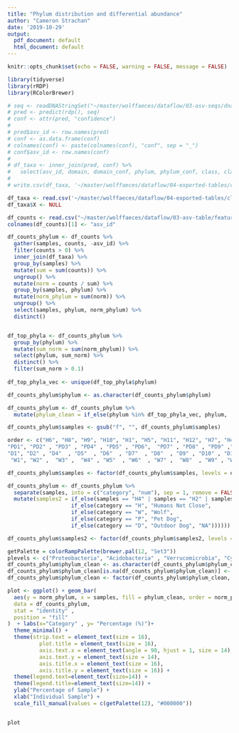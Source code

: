 ```yaml
---
title: "Phylum distribution and differential abundance"
author: "Cameron Strachan"
date: '2019-10-29'
output:
  pdf_document: default
  html_document: default
---
```


```r
knitr::opts_chunk$set(echo = FALSE, warning = FALSE, message = FALSE)
```

```r
library(tidyverse)
library(rRDP)
library(RColorBrewer)
```

```r
# seq <- readDNAStringSet("~/master/wolffaeces/dataflow/03-asv-seqs/dna-sequences-decontam.fasta")
# pred <- predict(rdp(), seq)
# conf <- attr(pred, "confidence")
# 
# pred$asv_id <- row.names(pred)
# conf <- as.data.frame(conf)
# colnames(conf) <- paste(colnames(conf), "conf", sep = "_")
# conf$asv_id <- row.names(conf)
# 
# df_taxa <- inner_join(pred, conf) %>%
#   select(asv_id, domain, domain_conf, phylum, phylum_conf, class, class_conf, order, order_conf, family, family_conf, genus, genus_conf)
# 
# write.csv(df_taxa, '~/master/wolffaeces/dataflow/04-exported-tables/classification.csv')
```

```r
df_taxa <- read.csv('~/master/wolffaeces/dataflow/04-exported-tables/classification.csv')
df_taxa$X <- NULL

df_counts <- read.csv("~/master/wolffaeces/dataflow/03-asv-table/feature-table-decontam.txt", sep = '\t', skip = 1)
colnames(df_counts)[1] <- "asv_id"

df_counts_phylum <- df_counts %>%
  gather(samples, counts, -asv_id) %>%
  filter(counts > 0) %>%
  inner_join(df_taxa) %>%
  group_by(samples) %>%
  mutate(sum = sum(counts)) %>%
  ungroup() %>%
  mutate(norm = counts / sum) %>%
  group_by(samples, phylum) %>% 
  mutate(norm_phylum = sum(norm)) %>%
  ungroup() %>%
  select(samples, phylum, norm_phylum) %>%
  distinct() 


df_top_phyla <- df_counts_phylum %>%
  group_by(phylum) %>%
  mutate(sum_norm = sum(norm_phylum)) %>%
  select(phylum, sum_norm) %>%
  distinct() %>%
  filter(sum_norm > 0.1) 
  
df_top_phyla_vec <- unique(df_top_phyla$phylum)

df_counts_phylum$phylum <- as.character(df_counts_phylum$phylum)

df_counts_phylum <- df_counts_phylum %>%
  mutate(phylum_clean = if_else(phylum %in% df_top_phyla_vec, phylum, 'Other'))

df_counts_phylum$samples <- gsub("f", "", df_counts_phylum$samples)

order <- c("H6", "H8", "H9", "H10", "H1", "H5", "H11", "H12", "H7", "H4", "H2", "H3", 
"PD1", "PD2" , "PD3" , "PD4" , "PD5" , "PD6",  "PD7" , "PD8" , "PD9" ,"PD10" ,"PD11", "PD12",
"D1", "D2" , "D4"  , "D5"  , "D6"  , "D7"  , "D8"  , "D9" , "D10" , "D11" , "D12" , "D13" , "D14" , "D15", 
 "W1", "W2" ,  "W3" ,  "W4" , "W5"  , "W6"  , "W7" ,  "W8"  , "W9" , "W10" , "W11", "W12" ,  "W13" , "W14", "W15" , "W16") 

df_counts_phylum$samples <- factor(df_counts_phylum$samples, levels = order)

df_counts_phylum <- df_counts_phylum %>%
  separate(samples, into = c("category", "num"), sep = 1, remove = FALSE) %>%
  mutate(samples2 = if_else(samples == "H4" | samples == "H2" | samples == "H3", "Human Close", 
                    if_else(category == "H", "Humans Not Close", 
                    if_else(category == "W", "Wolf",  
                    if_else(category == "P", "Pet Dog", 
                    if_else(category == "D", "Outdoor Dog", "NA"))))))

df_counts_phylum$samples2 <- factor(df_counts_phylum$samples2, levels = c("Humans Not Close", "Human Close", "Pet Dog", "Outdoor Dog", "Wolf"))
```

```r
getPalette = colorRampPalette(brewer.pal(12, "Set3"))
plevels <- c("Proteobacteria", "Acidobacteria" , "Verrucomicrobia", "Cyanobacteria/Chloroplast", "Bacteroidetes", "Firmicutes", "Actinobacteria", "Planctomycetes", "Chloroflexi",  "Fusobacteria", "Crenarchaeota", "Other", "Not Available")
df_counts_phylum$phylum_clean <- as.character(df_counts_phylum$phylum_clean)
df_counts_phylum$phylum_clean[is.na(df_counts_phylum$phylum_clean)] <- "Not Available"
df_counts_phylum$phylum_clean <- factor(df_counts_phylum$phylum_clean, levels = plevels)

plot <- ggplot() + geom_bar(
  aes(y = norm_phylum, x = samples, fill = phylum_clean, order = norm_phylum),
  data = df_counts_phylum,
  stat = "identity" ,
  position = "fill"
)  + labs(x="Category" , y= "Percentage (%)")+
  theme_minimal() +
  theme(strip.text = element_text(size = 16),
          plot.title = element_text(size = 16),
          axis.text.x = element_text(angle = 90, hjust = 1, size = 14),
          axis.text.y = element_text(size = 14),
          axis.title.x = element_text(size = 16),
          axis.title.y = element_text(size = 16)) + 
  theme(legend.text=element_text(size=14)) +
  theme(legend.title=element_text(size=14)) +
  ylab("Percentage of Sample") +
  xlab("Individual Sample") +
  scale_fill_manual(values = c(getPalette(12), "#000000"))


plot
```

